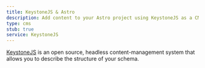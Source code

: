 ```yaml
---
title: KeystoneJS & Astro
description: Add content to your Astro project using KeystoneJS as a CMS
type: cms
stub: true
service: KeystoneJS
---
```


[KeystoneJS](https://keystonejs.com/) is an open source, headless content-management system that allows you to describe the structure of your schema.
